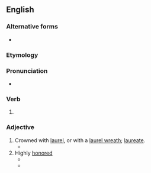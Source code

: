 ==English==

===Alternative forms===
* {{l|en|laureled}}

===Etymology===
{{suffix|en|laurel|ed}}

===Pronunciation===
* {{IPA|en|/ˈlɒɹəld/|/ˈlɔːɹəld/}}

===Verb===
{{head|en|verb form}}

# {{lb|en|UK}} {{en-past of|laurel}}

===Adjective===
{{head|en|adjective}}

# Crowned with [[laurel]], or with a [[laurel wreath]]; [[laureate]].
#* {{quote-book|en|year=1834|title=Descriptive catalogue of a cabinet of Roman imperial large-brass medals |author=William Henry Smyth  |page= |ISBN= |passage=The '''laurelled''' head of Macrious, with the usual peculiarities, and the lorica strapped over his shoulders. }}
# Highly [[honored]]
#* {{quote-book|en|year=2006 |title=North Face of Soho: Unreliable Memoirs |author=Clive James  |page= |ISBN=1743032285 |passage=A heavily '''laurelled''' Irish bard – no, not the one you're thinking of: another one, with less talent – was reading a purportedly humorous poem to the usual sporadic titters, and I heard a recognizable Scots voice in the crowd near me growl, 'I don't think that's funny. Why does anyone think that's funny. I don't think that's funny.' }}
#* {{quote-book|en|year=2012|title=How to Read a Novelist  |author=John Freeman  |page=209 |ISBN=1921961104 |passage=Her most '''laurelled''' novels, which make up The Wonderland Quartet, include the National Book Award–winning ''Them'', and charts the decline of working-class America in the 1960s. }}